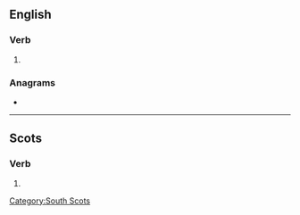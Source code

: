 ==English==

===Verb===
{{head|en|verb form}}

# {{en-third-person singular of|stap}}

===Anagrams===
* {{anagrams|en|a=apsst|PSATs|PTSAs|pasts|spats}}

----

==Scots==

===Verb===
{{head|sco|verb form}}

# {{sco-third-person singular of|stap}}

[[Category:South Scots]]